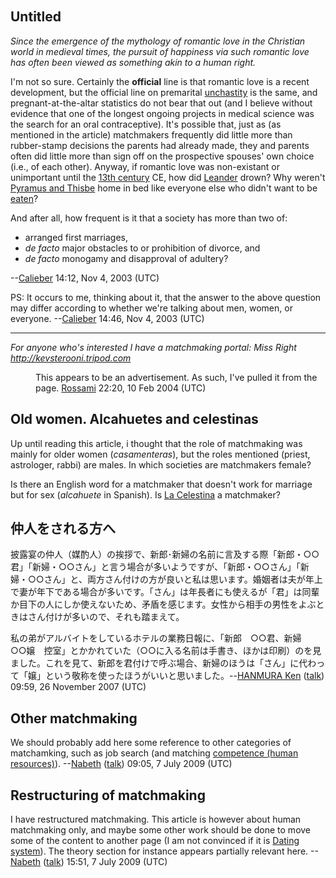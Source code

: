 <article id="356636" title=Talk:Matchmaking>
	<talkpage id="356636" title="Talk:Matchmaking">
{{WikiProjectBannerShell|1=
{{WikiProject Family and relationships|class=start|importance=mid}}
{{WikiProject Sociology|class=start|importance=mid}}
{{WikiProject Anthropology|class=start|importance=mid}}
{{WikiProject Sexuality|class=start|importance=mid}}
{{WikiProject Business|class=start|importance=low}}
}}


==Untitled==
''Since the emergence of the mythology of romantic love in the Christian world in medieval times, the pursuit of happiness via such romantic love has often been viewed as something akin to a human right.''

I'm not so sure. Certainly the '''official''' line is that romantic love is a recent development, but the official line on premarital [[chastity|unchastity]] is the same, and pregnant-at-the-altar statistics do not bear that out (and I believe without evidence that one of the longest ongoing projects in medical science was the search for an oral contraceptive). It's possible that, just as (as mentioned in the article) matchmakers frequently did little more than rubber-stamp decisions the parents had already made, they and parents often did little more than sign off on the prospective spouses' own choice (i.e., of each other). Anyway, if romantic love was non-existant or unimportant until the [[13th century]] CE, how did [[Hero and Leander|Leander]] drown? Why weren't [[Pyramus and Thisbe]] home in bed like everyone else who didn't want to be [[Roy Horn|eaten]]?

And after all, how frequent is it that a society has more than two of:
*arranged first marriages,
*''de facto'' major obstacles to or prohibition of divorce, and
*''de facto'' monogamy and disapproval of adultery?
--[[User:Calieber|Calieber]] 14:12, Nov 4, 2003 (UTC)

PS: It occurs to me, thinking about it, that the answer to the above question may differ according to whether we're talking about men, women, or everyone. --[[User:Calieber|Calieber]] 14:46, Nov 4, 2003 (UTC)
----
''For anyone who's interested I have a matchmaking portal: Miss Right http://kevsterooni.tripod.com''
:This appears to be an advertisement.  As such, I've pulled it from the page. [[User:Rossami|Rossami]] 22:20, 10 Feb 2004 (UTC)

== Old women. Alcahuetes and celestinas ==

Up until reading this article, i thought that the role of matchmaking was mainly for older women (''casamenteras''), but the roles mentioned (priest, astrologer, rabbi) are males.
In which societies are matchmakers female?

Is there an English word for a matchmaker that doesn't work for marriage but for sex (''alcahuete'' in Spanish).
Is [[La Celestina]] a matchmaker?

== 仲人をされる方へ ==

披露宴の仲人（媒酌人）の挨拶で、新郎･新婦の名前に言及する際「新郎・○○君」「新婦・○○さん」と言う場合が多いようですが、「新郎・○○さん」「新婦・○○さん」と、両方さん付けの方が良いと私は思います。婚姻者は夫が年上で妻が年下である場合が多いです。「さん」は年長者にも使えるが「君」は同輩か目下の人にしか使えないため、矛盾を感じます。女性から相手の男性をよぶときはさん付けが多いので、それも踏まえて。

私の弟がアルバイトをしているホテルの業務日報に、「新郎　○○君、新婦　○○嬢　控室」とかかれていた（○○に入る名前は手書き、ほかは印刷）のを見ました。これを見て、新郎を君付けで呼ぶ場合、新婦のほうは「さん」に代わって「嬢」という敬称を使ったほうがいいと思いました。--[[User:HANMURA Ken|HANMURA Ken]] ([[User talk:HANMURA Ken|talk]]) 09:59, 26 November 2007 (UTC)

== Other matchmaking ==

We should probably add here some reference to other categories of matchamking, such as job search (and matching [[competence (human resources)]]). --[[User:Nabeth|Nabeth]] ([[User talk:Nabeth|talk]]) 09:05, 7 July 2009 (UTC)

== Restructuring of matchmaking ==

I have restructured matchmaking. This article is however about human matchmaking only, and maybe some other work should be done to move some of the content to another page (I am not convinced if it is [[Dating system]]). The theory section for instance appears partially relevant here. --[[User:Nabeth|Nabeth]] ([[User talk:Nabeth|talk]]) 15:51, 7 July 2009 (UTC)
	</talkpage>
</article>